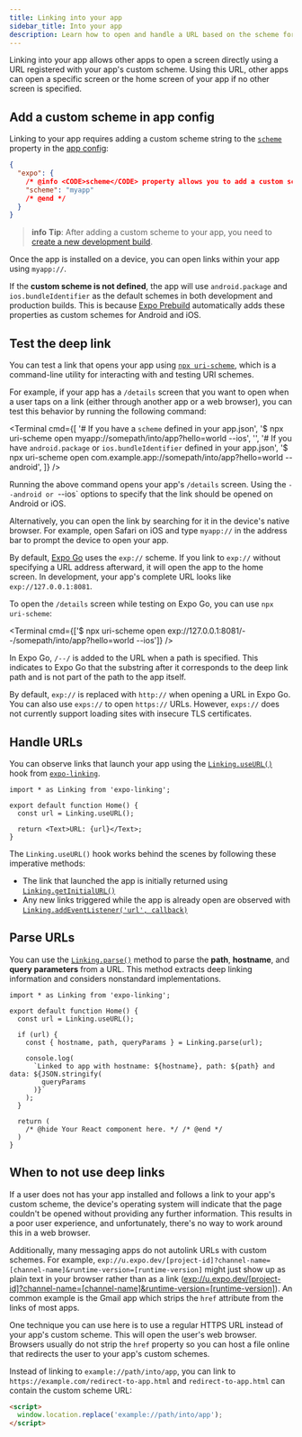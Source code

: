 ```yaml
---
title: Linking into your app
sidebar_title: Into your app
description: Learn how to open and handle a URL based on the scheme for your app from other apps by creating a deep link.
---
```



Linking into your app allows other apps to open a screen directly using a URL registered with your app's custom scheme. Using this URL, other apps can open a specific screen or the home screen of your app if no other screen is specified.

## Add a custom scheme in app config

Linking to your app requires adding a custom scheme string to the [`scheme`](/versions/latest/config/app/#scheme) property in the [app config](/workflow/configuration/):

```json app.json
{
  "expo": {
    /* @info <CODE>scheme</CODE> property allows you to add a custom scheme to your app. */
    "scheme": "myapp"
    /* @end */
  }
}
```

> **info** **Tip**: After adding a custom scheme to your app, you need to [create a new development build](/develop/development-builds/create-a-build/).

Once the app is installed on a device, you can open links within your app using `myapp://`.

If the **custom scheme is not defined**, the app will use `android.package` and `ios.bundleIdentifier` as the default schemes in both development and production builds. This is because [Expo Prebuild](/workflow/prebuild/) automatically adds these properties as custom schemes for Android and iOS.

## Test the deep link

You can test a link that opens your app using [`npx uri-scheme`](https://github.com/expo/expo/tree/main/packages/uri-scheme#readme), which is a command-line utility for interacting with and testing URI schemes.

For example, if your app has a `/details` screen that you want to open when a user taps on a link (either through another app or a web browser), you can test this behavior by running the following command:

<Terminal
  cmd={[
    '# If you have a `scheme` defined in your app.json',
    '$ npx uri-scheme open myapp://somepath/into/app?hello=world --ios',
    '',
    '# If you have `android.package` or `ios.bundleIdentifier` defined in your app.json',
    '$ npx uri-scheme open com.example.app://somepath/into/app?hello=world --android',
  ]}
/>

Running the above command opens your app's `/details` screen. Using the `--android or `--ios` options to specify that the link should be opened on Android or iOS.

Alternatively, you can open the link by searching for it in the device's native browser. For example, open Safari on iOS and type `myapp://` in the address bar to prompt the device to open your app.

<Collapsible summary="Test a link using Expo Go">

By default, [Expo Go](https://expo.dev/go) uses the `exp://` scheme. If you link to `exp://` without specifying a URL address afterward, it will open the app to the home screen. In development, your app's complete URL looks like `exp://127.0.0.1:8081`.

To open the `/details` screen while testing on Expo Go, you can use `npx uri-scheme`:

<Terminal
  cmd={['$ npx uri-scheme open exp://127.0.0.1:8081/--/somepath/into/app?hello=world --ios']}
/>

In Expo Go, `/--/` is added to the URL when a path is specified. This indicates to Expo Go that the substring after it corresponds to the deep link path and is not part of the path to the app itself.

By default, `exp://` is replaced with `http://` when opening a URL in Expo Go. You can also use `exps://` to open `https://` URLs. However, `exps://` does not currently support loading sites with insecure TLS certificates.

</Collapsible>

## Handle URLs

You can observe links that launch your app using the [`Linking.useURL()`](/versions/latest/sdk/linking/#useurl) hook from [`expo-linking`](/versions/latest/sdk/linking/).

```tsx index.tsx
import * as Linking from 'expo-linking';

export default function Home() {
  const url = Linking.useURL();

  return <Text>URL: {url}</Text>;
}
```

The `Linking.useURL()` hook works behind the scenes by following these imperative methods:

- The link that launched the app is initially returned using [`Linking.getInitialURL()`](/versions/latest/sdk/linking/#linkinggetinitialurl)
- Any new links triggered while the app is already open are observed with [`Linking.addEventListener('url', callback)`](/versions/latest/sdk/linking/#linkingaddeventlistenertype-handler)

## Parse URLs

You can use the [`Linking.parse()`](/versions/latest/sdk/linking/#linkingparseurl) method to parse the **path**, **hostname**, and **query parameters** from a URL. This method extracts deep linking information and considers nonstandard implementations.

```tsx index.tsx|collapseHeight=440
import * as Linking from 'expo-linking';

export default function Home() {
  const url = Linking.useURL();

  if (url) {
    const { hostname, path, queryParams } = Linking.parse(url);

    console.log(
      `Linked to app with hostname: ${hostname}, path: ${path} and data: ${JSON.stringify(
        queryParams
      )}`
    );
  }

  return (
    /* @hide Your React component here. */ /* @end */
  )
}
```

## When to not use deep links

If a user does not has your app installed and follows a link to your app's custom scheme, the device's operating system will indicate that the page couldn't be opened without providing any further information. This results in a poor user experience, and unfortunately, there's no way to work around this in a web browser.

Additionally, many messaging apps do not autolink URLs with custom schemes. For example, `exp://u.expo.dev/[project-id]?channel-name=[channel-name]&runtime-version=[runtime-version]` might just show up as plain text in your browser rather than as a link ([exp://u.expo.dev/[project-id]?channel-name=[channel-name]&runtime-version=[runtime-version]](#)). An common example is the Gmail app which strips the `href` attribute from the links of most apps.

One technique you can use here is to use a regular HTTPS URL instead of your app's custom scheme. This will open the user's web browser. Browsers usually do not strip the `href` property so you can host a file online that redirects the user to your app's custom schemes.

Instead of linking to `example://path/into/app`, you can link to `https://example.com/redirect-to-app.html` and `redirect-to-app.html` can contain the custom scheme URL:

```html
<script>
  window.location.replace('example://path/into/app');
</script>
```
